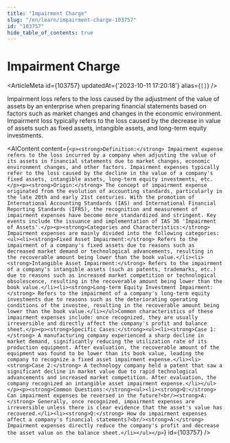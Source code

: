 ```yaml
---
title: "Impairment Charge"
slug: "/en/learn/impairment-charge-103757"
id: "103757"
hide_table_of_contents: true
---
```



# Impairment Charge

<ArticleMeta id={103757} updatedAt={'2023-10-11 17:20:18'} alias={`[]`} />
<div className='border-solid border-b border-t-0 my-4 border-[var(--ifm-color-gray-300)]' />

Impairment loss refers to the loss caused by the adjustment of the value of assets by an enterprise when preparing financial statements based on factors such as market changes and changes in the economic environment. Impairment loss typically refers to the loss caused by the decrease in value of assets such as fixed assets, intangible assets, and long-term equity investments.

<AIContent content={`<p><strong>Definition:</strong> Impairment expense refers to the loss incurred by a company when adjusting the value of its assets in financial statements due to market changes, economic environment changes, and other factors. Impairment expenses typically refer to the loss caused by the decline in the value of a company's fixed assets, intangible assets, long-term equity investments, etc.</p><p><strong>Origin:</strong> The concept of impairment expense originated from the evolution of accounting standards, particularly in the late 20th and early 21st centuries. With the promotion of International Accounting Standards (IAS) and International Financial Reporting Standards (IFRS), the recognition and measurement of impairment expenses have become more standardized and stringent. Key events include the issuance and implementation of IAS 36 'Impairment of Assets'.</p><p><strong>Categories and Characteristics:</strong> Impairment expenses are mainly divided into the following categories:<ul><li><strong>Fixed Asset Impairment:</strong> Refers to the impairment of a company's fixed assets due to reasons such as decreased market demand or technological advancements, resulting in the recoverable amount being lower than the book value.</li><li><strong>Intangible Asset Impairment:</strong> Refers to the impairment of a company's intangible assets (such as patents, trademarks, etc.) due to reasons such as increased market competition or technological obsolescence, resulting in the recoverable amount being lower than the book value.</li><li><strong>Long-term Equity Investment Impairment:</strong> Refers to the impairment of a company's long-term equity investments due to reasons such as the deteriorating operating conditions of the investee, resulting in the recoverable amount being lower than the book value.</li></ul>Common characteristics of these impairment expenses include: once recognized, they are usually irreversible and directly affect the company's profit and balance sheet.</p><p><strong>Specific Cases:</strong><ul><li><strong>Case 1:</strong> A manufacturing company experienced a sharp decline in market demand, significantly reducing the utilization rate of its production equipment. After evaluation, the recoverable amount of the equipment was found to be lower than its book value, leading the company to recognize a fixed asset impairment expense.</li><li><strong>Case 2:</strong> A technology company held a patent that saw a significant decline in market value due to rapid technological advancements and increased market competition. After evaluation, the company recognized an intangible asset impairment expense.</li></ul></p><p><strong>Common Questions:</strong><ul><li><strong>Q:</strong> Can impairment expenses be reversed in the future?<br/><strong>A:</strong> Generally, once recognized, impairment expenses are irreversible unless there is clear evidence that the asset's value has recovered.</li><li><strong>Q:</strong> How do impairment expenses affect a company's financial statements?<br/><strong>A:</strong> Impairment expenses directly reduce the company's profit and decrease the asset value on the balance sheet.</li></ul></p>`} id={103757} />
